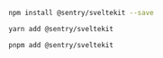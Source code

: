 ```bash {tabTitle:npm}
npm install @sentry/sveltekit --save
```

```bash {tabTitle:yarn}
yarn add @sentry/sveltekit
```

```bash {tabTitle:pnpm}
pnpm add @sentry/sveltekit
```
